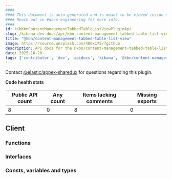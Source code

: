 ```yaml
---
####
#### This document is auto-generated and is meant to be viewed inside our experimental, new docs system.
#### Reach out in #docs-engineering for more info.
####
id: kibKbnContentManagementTabbedTableListViewPluginApi
slug: /kibana-dev-docs/api/kbn-content-management-tabbed-table-list-view
title: "@kbn/content-management-tabbed-table-list-view"
image: https://source.unsplash.com/400x175/?github
description: API docs for the @kbn/content-management-tabbed-table-list-view plugin
date: 2025-10-20
tags: ['contributor', 'dev', 'apidocs', 'kibana', '@kbn/content-management-tabbed-table-list-view']
---
```




Contact [@elastic/appex-sharedux](https://github.com/orgs/elastic/teams/appex-sharedux) for questions regarding this plugin.

**Code health stats**

| Public API count  | Any count | Items lacking comments | Missing exports |
|-------------------|-----------|------------------------|-----------------|
| 8 | 0 | 8 | 0 |

## Client

### Functions
<DocDefinitionList data={kbnContentManagementTabbedTableListViewObj.client.functions}/>

### Interfaces
<DocDefinitionList data={kbnContentManagementTabbedTableListViewObj.client.interfaces}/>

### Consts, variables and types
<DocDefinitionList data={kbnContentManagementTabbedTableListViewObj.client.misc}/>

